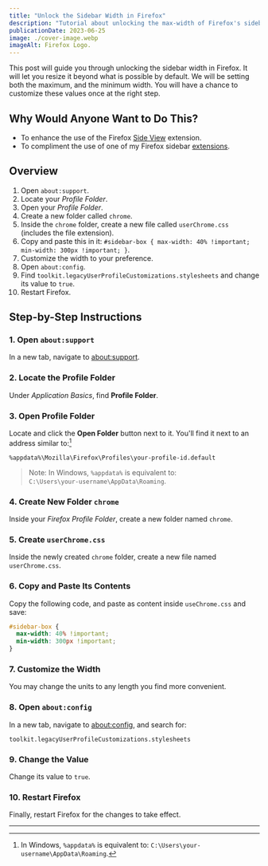 ```yaml
---
title: "Unlock the Sidebar Width in Firefox"
description: "Tutorial about unlocking the max-width of Firefox's sidebar. Doing so gives you a better experience when using extensions embedded within the sidebar."
publicationDate: 2023-06-25
image: ./cover-image.webp
imageAlt: Firefox Logo.
---
```


This post will guide you through unlocking the sidebar width in Firefox. It will let you resize it beyond what is possible by default. We will be setting both the maximum, and the minimum width. You will have a chance to customize these values once at the right step.

## Why Would Anyone Want to Do This?

- To enhance the use of the Firefox [Side View](https://addons.mozilla.org/en-US/firefox/addon/side-view/) extension.
- To compliment the use of one of my Firefox sidebar [extensions](https://addons.mozilla.org/en-US/firefox/user/17772574/).

## Overview

1. Open `about:support`.
2. Locate your _Profile Folder_.
3. Open your _Profile Folder_.
4. Create a new folder called `chrome`.
5. Inside the `chrome` folder, create a new file called `userChrome.css` (includes the file extension).
6. Copy and paste this in it: `#sidebar-box { max-width: 40% !important; min-width: 300px !important; }`.
7. Customize the width to your preference.
8. Open `about:config`.
9. Find `toolkit.legacyUserProfileCustomizations.stylesheets` and change its value to `true`.
10. Restart Firefox.

## Step-by-Step Instructions

### 1. Open `about:support`

In a new tab, navigate to <about:support>.

### 2. Locate the Profile Folder

Under _Application Basics_, find **Profile Folder**.

### 3. Open Profile Folder

Locate and click the **Open Folder** button next to it. You'll find it next to an address similar to:[^1]

```plaintext
%appdata%\Mozilla\Firefox\Profiles\your-profile-id.default
```

> Note: In Windows, `%appdata%` is equivalent to:  
> `C:\Users\your-username\AppData\Roaming`.

### 4. Create New Folder `chrome`

Inside your _Firefox Profile Folder_, create a new folder named `chrome`.

### 5. Create `userChrome.css`

Inside the newly created `chrome` folder, create a new file named `userChrome.css`.

### 6. Copy and Paste Its Contents

Copy the following code, and paste as content inside `useChrome.css` and save:

```css
#sidebar-box {
  max-width: 40% !important;
  min-width: 300px !important;
}
```

### 7. Customize the Width

You may change the units to any length you find more convenient.

### 8. Open `about:config`

In a new tab, navigate to [about:config](about:config), and search for:

```
toolkit.legacyUserProfileCustomizations.stylesheets
```

### 9. Change the Value

Change its value to `true`.

### 10. Restart Firefox

Finally, restart Firefox for the changes to take effect.

---

[^1]: In Windows, `%appdata%` is equivalent to: `C:\Users\your-username\AppData\Roaming`.
